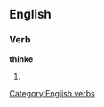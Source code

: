 ==English==

===Verb===
'''thinke'''

# {{obsolete}} {{alternative spelling of|think}}

[[Category:English verbs]]
